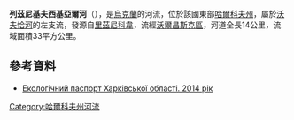 '''列茲尼基夫西基亞爾河'''（{{lang-uk|Резніківський Яр}}），是[[烏克蘭|烏克蘭]]的河流，位於該國東部[[哈爾科夫州|哈爾科夫州]]，屬於[[沃夫恰河_(北頓涅茨河支流)|沃夫恰河]]的左支流，發源自[[里茲尼科韋|里茲尼科韋]]，流經[[沃爾昌斯克區|沃爾昌斯克區]]，河道全長14公里，流域面積33平方公里。

==參考資料==
* [https://web.archive.org/web/20160605171030/http://www.menr.gov.ua/protection/protection1/kharkivska Екологічний паспорт Харківської області. 2014 рік]

{{DEFAULTSORT:Резніківський Яр}}
[[Category:哈爾科夫州河流|Category:哈爾科夫州河流]]


{{Ukraine-river-stub}}